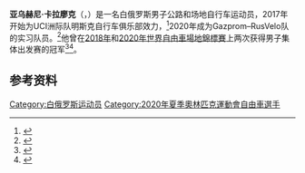 {{Expand language|1=pl|time=2020-10-20T18:28:59+00:00}}
'''亚乌赫尼·卡拉廖克'''（{{lang-be|Яўгені Каралёк}}，{{bd|1996年|6月9日||}}）是一名白俄罗斯男子公路和场地自行车运动员，2017年开始为UCI洲际队明斯克自行车俱乐部效力，<ref>{{cite web|url=https://www.uci.org/road/teams/TeamDetail/14108/1001992/257|title=Minsk Cycling Club|work=[[国际自行车联合会|Union Cycliste Internationale]]|accessdate=2020-04-17|archiveurl=https://web.archive.org/web/20200417214443/https://www.uci.org/road/teams/TeamDetail/14108/1001992/257|archivedate=2020-04-17|dead-url=no}}</ref>2020年成为Gazprom–RusVelo队的实习队员。<ref>{{cite web|url=https://www.uci.org/road/teams/TeamDetail/14014/1001716/266|title=Gazprom - RusVelo|work=[[国际自行车联合会|Union Cycliste Internationale]]|accessdate=2020-08-05|archiveurl=https://web.archive.org/web/20200107222340/https://www.uci.org/road/teams/TeamDetail/14014/1001716/266|archivedate=2020-01-07|dead-url=no}}</ref>他曾在[[2018年世界自由車場地錦標賽|2018年]]和[[2020年世界自由車場地錦標賽|2020年世界自由車場地錦標賽]]上两次获得男子集体出发赛的冠军<ref>{{cite web|url=http://www.tissottiming.com/File/0003100002010401FFFFFFFFFFFFFF02|title=Men's scratch results|work=Tissot Timing|date=2018-03-01|accessdate=2018-03-18|archiveurl=https://web.archive.org/web/20180302164210/http://www.tissottiming.com/File/0003100002010401FFFFFFFFFFFFFF02|archivedate=2018-03-02|dead-url=no}}</ref><ref>{{cite web|url=https://www.tissottiming.com/File/0003120101010501FFFFFFFFFFFFFF02|title=Men's scratch results|work=Tissot Timing|date=2020-02-27|accessdate=2020-03-08|archiveurl=https://web.archive.org/web/20200227194018/https://www.tissottiming.com/File/0003120101010501FFFFFFFFFFFFFF02|archivedate=2020-02-27|dead-url=no}}</ref>。

==参考资料==
{{reflist}}

{{Authority control}}

{{DEFAULTSORT:Karaliok, Yauheni}}
[[Category:白俄罗斯运动员|Category:白俄罗斯运动员]]
[[Category:2020年夏季奧林匹克運動會自由車選手|Category:2020年夏季奧林匹克運動會自由車選手]]